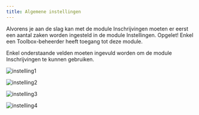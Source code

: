 ```yaml
---
title: Algemene instellingen
---
```

      
Alvorens je aan de slag kan met de module Inschrijvingen moeten er eerst een aantal zaken worden ingesteld in de module Instellingen. Opgelet! Enkel een Toolbox-beheerder heeft toegang tot deze module.

Enkel onderstaande velden moeten ingevuld worden om de module Inschrijvingen te kunnen gebruiken.

![instelling1](./instelling1.PNG)

![instelling2](./instelling2.PNG)

![instelling3](./instelling3.PNG)

![instelling4](./instelling4.PNG)
